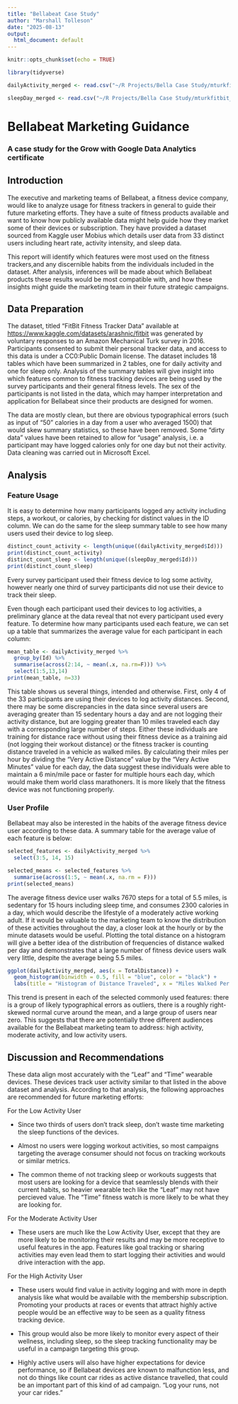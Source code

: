 ---
title: "Bellabeat Case Study"
author: "Marshall Tolleson"
date: "2025-08-13"
output:
  html_document: default
---
```{r setup, include=FALSE}
knitr::opts_chunk$set(echo = TRUE)
```

```{r Load Packages and Data, include=FALSE}
library(tidyverse)

dailyActivity_merged <- read.csv("~/R Projects/Bella Case Study/mturkfitbit_export_4.12.16-5.12.16/Fitabase Data 4.12.16-5.12.16/dailyActivity_merged.csv")

sleepDay_merged <- read.csv("~/R Projects/Bella Case Study/mturkfitbit_export_4.12.16-5.12.16/Fitabase Data 4.12.16-5.12.16/sleepDay_merged.csv")

```


# Bellabeat Marketing Guidance
### A case study for the Grow with Google Data Analytics certificate

## Introduction

The executive and marketing teams of Bellabeat, a fitness device company, would like to analyze usage for fitness trackers in general to guide their future marketing efforts. They have a suite of fitness products available and want to know how publicly available data might help guide how they market some of their devices or subscription. They have provided a dataset sourced from Kaggle user Mobius which details user data from 33 distinct users including heart rate, activity intensity, and sleep data.

This report will identify which features were most used on the fitness trackers,and any discernible habits from the individuals included in the dataset. After analysis, inferences will be made about which Bellabeat products these results would be most compatible with, and how these insights might guide the marketing team in their future strategic campaigns.

## Data Preparation

The dataset, titled "FitBit Fitness Tracker Data" available at <https://www.kaggle.com/datasets/arashnic/fitbit> was generated by voluntary responses to an Amazon Mechanical Turk survey in 2016. Participants consented to submit their personal tracker data, and access to this data is under a CC0:Public Domain license. The dataset includes 18 tables which have been summarized in 2 tables, one for daily activity and one for sleep only. Analysis of the summary tables will give insight into which features common to fitness tracking devices are being used by the survey participants and their general fitness levels. The sex of the participants is not listed in the data, which may hamper interpretation and application for Bellabeat since their products are designed for women.

The data are mostly clean, but there are obvious typographical errors (such as input of "50" calories in a day from a user who averaged 1500) that would skew summary statistics, so these have been removed. Some "dirty data" values have been retained to allow for "usage" analysis, i.e. a participant may have logged calories only for one day but not their activity. Data cleaning was carried out in Microsoft Excel.

## Analysis

### Feature Usage

It is easy to determine how many participants logged any activity including steps, a workout, or calories, by checking for distinct values in the ID column. We can do the same for the sleep summary table to see how many users used their device to log sleep.
```{r Count distinct users, echo=TRUE}
distinct_count_activity <- length(unique((dailyActivity_merged$Id)))
print(distinct_count_activity)
distinct_count_sleep <- length(unique((sleepDay_merged$Id)))
print(distinct_count_sleep)
```
Every survey participant used their fitness device to log some activity, however nearly one third of survey participants did not use their device to track their sleep.

Even though each participant used their devices to log activities, a preliminary glance at the data reveal that not every participant used every feature. To determine how many participants used each feature, we can set up a table that summarizes the average value for each participant in each column:
```{r Means Table by Participant, echo=TRUE}
mean_table <- dailyActivity_merged %>%
  group_by(Id) %>%
  summarise(across(2:14, ~ mean(.x, na.rm=F))) %>%
  select(1:5,13,14)
print(mean_table, n=33)
```
This table shows us several things, intended and otherwise. First, only 4 of the 33 participants are using their devices to log activity distances. Second, there may be some discrepancies in the data since several users are averaging greater than 15 sedentary hours a day and are not logging their activity distance, but are logging greater than 10 miles traveled each day with a corresponding large number of steps. Either these individuals are training for distance race without using their fitness device as a training aid (not logging their workout distance) or the fitness tracker is counting distance traveled in a vehicle as walked miles. By calculating their miles per hour by dividing the "Very Active Distance" value by the "Very Active Minutes" value for each day, the data suggest these individuals were able to maintain a 6 min/mile pace or faster for multiple hours each day, which would make them world class marathoners. It is more likely that the fitness device was not functioning properly.

### User Profile

Bellabeat may also be interested in the habits of the average fitness device user according to these data. A summary table for the average value of each feature is below:
```{r Selected Averages, echo=TRUE}
selected_features <- dailyActivity_merged %>%
  select(3:5, 14, 15)

selected_means <- selected_features %>%
  summarise(across(1:5, ~ mean(.x, na.rm = F)))
print(selected_means)
```
The average fitness device user walks 7670 steps for a total of 5.5 miles, is sedentary for 15 hours including sleep time, and consumes 2300 calories in a day, which would describe the lifestyle of a moderately active working adult. If it would be valuable to the marketing team to know the distribution of these activities throughout the day, a closer look at the hourly or by the minute datasets would be useful. Plotting the total distance on a histogram will give a better idea of the distribution of frequencies of distance walked per day and demonstrates that a large number of fitness device users walk very little, despite the average being 5.5 miles.
```{r echo=FALSE}
ggplot(dailyActivity_merged, aes(x = TotalDistance)) +
  geom_histogram(binwidth = 0.5, fill = "blue", color = "black") +
  labs(title = "Histogram of Distance Traveled", x = "Miles Walked Per Day", y = "Frequency")
```

This trend is present in each of the selected commonly used features: there is a group of likely typographical errors as outliers, there is a roughly right-skewed normal curve around the mean, and a large group of users near zero. This suggests that there are potentially three different audiences available for the Bellabeat marketing team to address: high activity, moderate activity, and low activity users.

## Discussion and Recommendations

These data align most accurately with the "Leaf" and "Time" wearable devices. These devices track user activity similar to that listed in the above dataset and analysis. According to that analysis, the following approaches are recommended for future marketing efforts:

For the Low Activity User

* Since two thirds of users don't track sleep, don't waste time marketing the sleep functions of the devices.

* Almost no users were logging workout activities, so most campaigns targeting the average consumer should not focus on tracking workouts or similar metrics.

* The common theme of not tracking sleep or workouts suggests that most users are looking for a device that seamlessly blends with their current habits, so heavier wearable tech like the "Leaf" may not have percieved value. The "Time" fitness watch is more likely to be what they are looking for.

For the Moderate Activity User

* These users are much like the Low Activity User, except that they are more likely to be monitoring their results and may be more receptive to useful features in the app. Features like goal tracking or sharing activities may even lead them to start logging their activities and would drive interaction with the app.

For the High Activity User

* These users would find value in activity logging and with more in depth analysis like what would be available with the membership subscription. Promoting your products at races or events that attract highly active people would be an effective way to be seen as a quality fitness tracking device.

* This group would also be more likely to monitor every aspect of their wellness, including sleep, so the sleep tracking functionality may be useful in a campaign targeting this group.

* Highly active users will also have higher expectations for device performance, so if Bellabeat devices are known to malfunction less, and not do things like count car rides as active distance travelled, that could be an important part of this kind of ad campaign. "Log your runs, not your car rides."